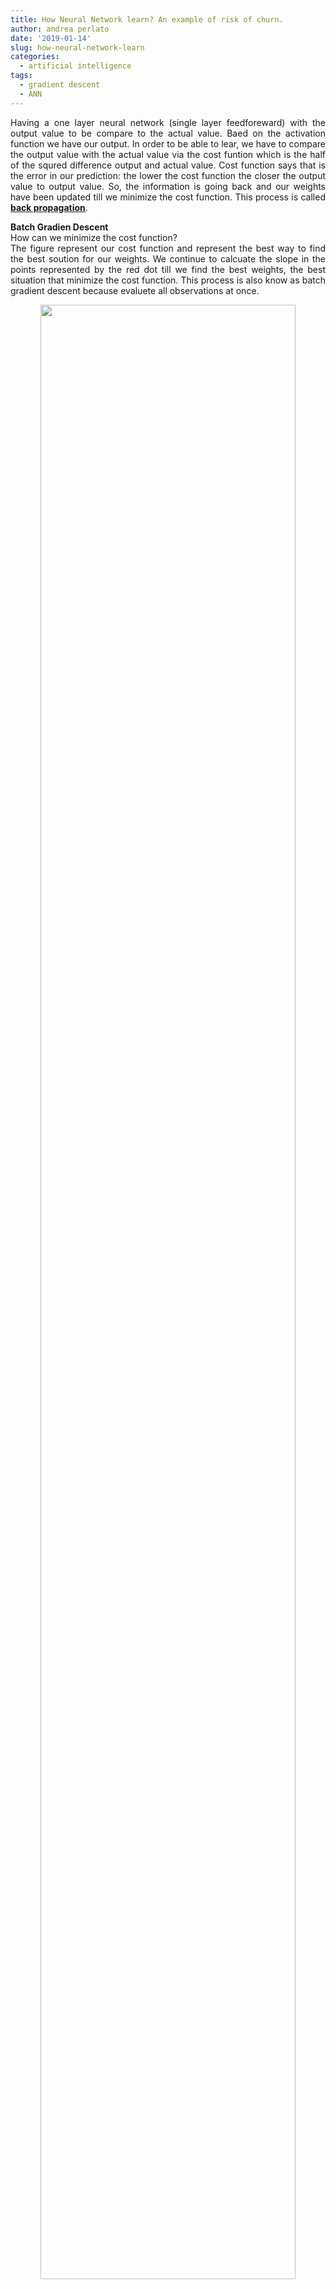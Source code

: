 ```yaml
---
title: How Neural Network learn? An example of risk of churn.
author: andrea perlato
date: '2019-01-14'
slug: how-neural-network-learn
categories:
  - artificial intelligence
tags:
  - gradient descent
  - ANN
---
```


<style>
body {
text-align: justify}
</style>

Having a one layer neural network (single layer feedforeward) with the output value to be compare to the actual value.
Baed on the activation function we have our output. In order to be able to lear, we have to compare the output value with the actual value via the cost funtion which is the half of the squred difference output and actual value. Cost function says that is the error in our prediction: the lower the cost function the closer the output value to output value. So, the information is going back and our weights have been updated till we minimize the cost function. This process is called [**back propagation**](https://stats.stackexchange.com/questions/154879/a-list-of-cost-functions-used-in-neural-networks-alongside-applications).


**Batch Gradien Descent** </br>
How can we minimize the cost function? </br>
The figure represent our cost function and represent the best way to find the best soution for our weights. We continue to calcuate the slope in the points represented by the red dot till we find the best weights, the best situation that minimize the cost function. This process is also know as batch gradient descent because evaluete all observations at once.

<center>
![](/img/gradientdescent.png){width=90%}
</center>

The problem is that this method requires for the cost function to be convex. If our function is not convex like in a multidimentional space, we could find a local minimum rather than the global one and we are not able to optimize our neural network.

<center>
![](/img/localminimum.png){width=70%}
</center>

The solution is the [**Stocastic Gradient Descent**](https://iamtrask.github.io/2015/07/27/python-network-part2/) that doesn't require the cost function to be convex. </br>
Here, we take each observation one by one and we adjust the weights. It is not like the batch gradient descent where we use all observations at once.
This approach avoid the problem local minimums.


[**Backpropagation**](http://neuralnetworksanddeeplearning.com/) </br>
This method allows to adjust weights all at the same time. The huge advantage is that during the process of back propagatins we are able to adjust all the weights at the same time and so we know which part of the error each of our weights in the network is responsable for. </br>
STEP 1: randomly initialise the weights to close to zero (but not 0). </br>
STEP 2: forward propagation: from left to right, the neurons are activated in a way that the impact of each neuron'sactivation is limited by the weights. Propagate the activations until getting the predicted result y. </br>
STEP 3: compare the predicted result to the actual result. Measure the generated error. </br>
STEP 4: back propagation: from right to left, the error is back propagated. update the weights according to how much they are responsible for the error. </br>
STEP 5: repeat STEP 1 to 4 and update the weights after each observation (Reinforcement Learning). Or, repeat STEP 1 to STEP 4 but update the weights only after a batch of observation (Batch Learning). </br>


**Reinforcement Learning exampe:** </br>
**Predict the exit of the costomers of a bank** </br>

The dataset contain information about the customers in a bank and if thy stay or left the bank within a six month period (Exited).
Our goal is to predict the exited from all the feuture that we have about each customer.

```r
library(knitr)
library(kableExtra)
library(formattable)
dataset <- read.csv("C:/07 - R Website/dataset/AI/Churn_Modelling.csv")
dt <- dataset[1:8, 4:14]
kable(dt) %>%
  kable_styling(bootstrap_options = "responsive", full_width = T, position = "center", font_size = 11)

dataset <- dataset[4:14]

```

The first step is to encode the categorical variables as factors.

```r
dataset$Geography = as.numeric(factor(dataset$Geography,
                                      levels = c('France', 'Spain', 'Germany'),
                                      labels = c(1, 2, 3)))

dataset$Gender = as.numeric(factor(dataset$Gender,
                                   levels = c('No', 'Yes'),
                                   labels = c(0, 1)))

```


Now, we split the data into Training and Test Set.

```r
library(caTools)
set.seed(123)
split = sample.split(dataset$Exited, SplitRatio = 0.8)
training_set = subset(dataset, split == TRUE)
test_set = subset(dataset, split == FALSE)

```

We are going to the final step of data pre-processing and it is **Feature Scaling**. </br>
We need to apply feature scaling to train the Artificial Neural Network.

```r
training_set[-11] = scale(training_set[-11])
test_set[-11] = scale(test_set[-11])

```

Now is time for action and build our ANN.
There are several deep learning packages in R, but probably the best is [**H2O**](http://docs.h2o.ai/h2o/latest-stable/h2o-docs/data-science/deep-learning.html) because is an oper source software platform that allows us to connect to an instance of a computer system that therefore allows us to run our model very efficiently. It like in Python when you connected to GPU that allows you to run highly computer intensive parallel computation.
Moreover, H2O offers a lot of options to use different number of hidden layers. It is also very important to note that H2O contains a **Parameter Tuning** argument that allows us to choose some optimal number to build the deep learning model.

```r
library(h2o)
h2o.init(nthreads = -1)
model = h2o.deeplearning(y = 'Exited',
                         training_frame = as.h2o(training_set),
                         activation = 'Rectifier',
                         hidden = c(5,5),
                         epochs = 100,
                         train_samples_per_iteration = -2)

```
As you can see from the code above we use the **Rectifier Function** as activation function (best option).
See here below a quick remind of the rectifier function.
Based on experiments, a convenient choice of number of hidden neurons is the average of the number of input features plus the number of output y.
The prameter train_samples_per_iteration = -2 says to auto-tuning the model.

<center>
![](/img/neuron.png){width=80%}

<center>
![](/img/rectifier.png){width=90%}


A quick refresher about **Activation Function**. </br>
We have four different types of activation functions that we can choose from.








